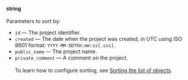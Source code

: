 **string**<br/><br/>Parameters to sort by:

- `id` — The project identifier.
- `created` — The date when the project was created, in UTC using ISO 8601 format: `YYYY-MM-DDThh:mm:ss[.sss]`.
- `public_name` — The project name.
- `private_comment` — A comment on the project.<br/><br/>To learn how to configure sorting, see [Sorting the list of objects](/docs/api/sorting).
